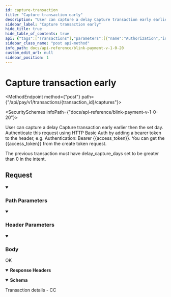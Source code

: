 ```yaml
---
id: capture-transaction
title: "Capture transaction early"
description: "User can capture a delay Capture transaction early earlier then the set day. Authenticate this request using HTTP Basic Auth by adding a bearer token to the header, e.g. Authentication: Bearer {{access_token}}. You can get the {{access_token}} from the create token request."
sidebar_label: "Capture transaction early"
hide_title: true
hide_table_of_contents: true
api: {"tags":["Transactions"],"parameters":[{"name":"Authorization","in":"header","schema":{"type":"string"},"example":"Bearer {{access_token}}","description":"Bearer eyJ0eXAiOiJKV1QiLCJhbG..."},{"name":"transaction_id","in":"path","description":"The transaction ID","schema":{"type":"string"},"required":true},{"schema":{"type":"string"},"in":"header","name":"Content-Type","description":"application/json"}],"responses":{"200":{"description":"OK","headers":{},"content":{"application/json":{"schema":{"type":"object","properties":{"success":{"type":"boolean"},"message":{"type":"string"},"amount":{"type":"string"},"reference":{"type":"string"},"transaction_id":{"type":"string"}},"x-examples":{"Example 1":{"success":true,"message":"Captured successfully","amount":"1.01","reference":"rif7ng8","transaction_id":"BL-2349AGB"}}},"examples":{"example-0":{"summary":"Transaction details - CC","value":{"success":true,"message":"Captured successfully","amount":"1.01","reference":"rif7ng8","transaction_id":"BL-2349AGB"}}}}}}},"requestBody":{"content":{"application/json":{"schema":{"type":"object","x-examples":{"Example 1":{"amount":1.01,"transaction_unique":"rif7ng8"}},"properties":{"amount":{"type":"number","description":"Transaction amount."},"transaction_unique":{"type":"string","description":"Transaction unique."}},"required":["amount","transaction_unique"]},"examples":{"Example 1":{"value":{"amount":1.01,"transaction_unique":"rif7ng8"}}}}}},"description":"User can capture a delay Capture transaction early earlier then the set day. Authenticate this request using HTTP Basic Auth by adding a bearer token to the header, e.g. Authentication: Bearer {{access_token}}. You can get the {{access_token}} from the create token request.\n\nThe previous transaction must have delay_capture_days set to be greater than 0 in the intent.","x-stoplight":{"id":"4u7e41i65skli"},"operationId":"capture-transaction","extensions":[{"key":"x-stoplight","value":{"id":"4u7e41i65skli"}}],"method":"post","path":"/api/pay/v1/transactions/{transaction_id}/captures","servers":[{"url":"https://secure.blinkpayment.co.uk"},{"url":"https://gateway2.blinkpayment.co.uk"}],"jsonRequestBodyExample":{"amount":0,"transaction_unique":"string"},"info":{"title":"Blink Payment v1.0.20","description":"Blink Payment API Docs","version":"1.0.0","contact":{"name":"Blink Payment","email":"developers@blinkpayment.co.uk","url":"blinkpayment.co.uk"},"license":{"name":"MIT License","url":"https://opensource.org/licenses/MIT"}},"postman":{"name":"Capture transaction early","description":{"content":"User can capture a delay Capture transaction early earlier then the set day. Authenticate this request using HTTP Basic Auth by adding a bearer token to the header, e.g. Authentication: Bearer {{access_token}}. You can get the {{access_token}} from the create token request.\n\nThe previous transaction must have delay_capture_days set to be greater than 0 in the intent.","type":"text/plain"},"url":{"path":["api","pay","v1","transactions",":transaction_id","captures"],"host":["{{baseUrl}}"],"query":[],"variable":[{"disabled":false,"description":{"content":"(Required) The transaction ID","type":"text/plain"},"type":"any","value":"","key":"transaction_id"}]},"header":[{"key":"Content-Type","value":"application/json"},{"key":"Accept","value":"application/json"}],"method":"POST","body":{"mode":"raw","raw":"\"\"","options":{"raw":{"language":"json"}}}}}
sidebar_class_name: "post api-method"
info_path: docs/api-reference/blink-payment-v-1-0-20
custom_edit_url: null
sidebar_position: 1
---
```



<h1 className={"openapi__heading"}>Capture transaction early</h1>

<MethodEndpoint method={"post"} path={"/api/pay/v1/transactions/{transaction_id}/captures"}></MethodEndpoint>

<SecuritySchemes infoPath={"docs/api-reference/blink-payment-v-1-0-20"}></SecuritySchemes>



User can capture a delay Capture transaction early earlier then the set day. Authenticate this request using HTTP Basic Auth by adding a bearer token to the header, e.g. Authentication: Bearer {{access_token}}. You can get the {{access_token}} from the create token request.

The previous transaction must have delay_capture_days set to be greater than 0 in the intent.

## Request

<details style={{"marginBottom":"1rem"}} className={"openapi-markdown__details"} data-collapsed={false} open={true}><summary style={{}}><h3 className={"openapi-markdown__details-summary-header-params"}>Path Parameters</h3></summary><div><ul><ParamsItem className={"paramsItem"} param={{"name":"transaction_id","in":"path","description":"The transaction ID","schema":{"type":"string"},"required":true}}></ParamsItem></ul></div></details><details style={{"marginBottom":"1rem"}} className={"openapi-markdown__details"} data-collapsed={false} open={true}><summary style={{}}><h3 className={"openapi-markdown__details-summary-header-params"}>Header Parameters</h3></summary><div><ul><ParamsItem className={"paramsItem"} param={{"name":"Authorization","in":"header","schema":{"type":"string"},"example":"Bearer {{access_token}}","description":"Bearer eyJ0eXAiOiJKV1QiLCJhbG..."}}></ParamsItem><ParamsItem className={"paramsItem"} param={{"schema":{"type":"string"},"in":"header","name":"Content-Type","description":"application/json"}}></ParamsItem></ul></div></details><MimeTabs className={"openapi-tabs__mime"}><TabItem label={"application/json"} value={"application/json-schema"}><details style={{}} className={"openapi-markdown__details mime"} data-collapsed={false} open={true}><summary style={{}} className={"openapi-markdown__details-summary-mime"}><h3 className={"openapi-markdown__details-summary-header-body"}>Body</h3></summary><div style={{"textAlign":"left","marginLeft":"1rem"}}></div><ul style={{"marginLeft":"1rem"}}><SchemaItem collapsible={false} name={"amount"} required={true} schemaName={"number"} qualifierMessage={undefined} schema={{"type":"number","description":"Transaction amount."}}></SchemaItem><SchemaItem collapsible={false} name={"transaction_unique"} required={true} schemaName={"string"} qualifierMessage={undefined} schema={{"type":"string","description":"Transaction unique."}}></SchemaItem></ul></details></TabItem></MimeTabs><div><div><ApiTabs><TabItem label={"200"} value={"200"}><div>

OK

</div><details style={{"textAlign":"left","marginBottom":"1rem"}} className={"openapi-markdown__details"} data-collaposed={true} open={false}><summary style={{}}><strong>Response Headers</strong></summary><ul style={{"marginLeft":"1rem"}}></ul></details><div><MimeTabs className={"openapi-tabs__mime"} schemaType={"response"}><TabItem label={"application/json"} value={"application/json"}><SchemaTabs className={"openapi-tabs__schema"}><TabItem label={"Schema"} value={"Schema"}><details style={{}} className={"openapi-markdown__details response"} data-collapsed={false} open={true}><summary style={{}} className={"openapi-markdown__details-summary-response"}><strong>Schema</strong></summary><div style={{"textAlign":"left","marginLeft":"1rem"}}></div><ul style={{"marginLeft":"1rem"}}><SchemaItem collapsible={false} name={"success"} required={false} schemaName={"boolean"} qualifierMessage={undefined} schema={{"type":"boolean"}}></SchemaItem><SchemaItem collapsible={false} name={"message"} required={false} schemaName={"string"} qualifierMessage={undefined} schema={{"type":"string"}}></SchemaItem><SchemaItem collapsible={false} name={"amount"} required={false} schemaName={"string"} qualifierMessage={undefined} schema={{"type":"string"}}></SchemaItem><SchemaItem collapsible={false} name={"reference"} required={false} schemaName={"string"} qualifierMessage={undefined} schema={{"type":"string"}}></SchemaItem><SchemaItem collapsible={false} name={"transaction_id"} required={false} schemaName={"string"} qualifierMessage={undefined} schema={{"type":"string"}}></SchemaItem></ul></details></TabItem><TabItem label={"Example (from schema)"} value={"Example (from schema)"}><ResponseSamples responseExample={"{\n  \"success\": true,\n  \"message\": \"string\",\n  \"amount\": \"string\",\n  \"reference\": \"string\",\n  \"transaction_id\": \"string\"\n}"} language={"json"}></ResponseSamples></TabItem><TabItem label={"example-0"} value={"example-0"}><p> Transaction details - CC</p><ResponseSamples responseExample={"{\n  \"success\": true,\n  \"message\": \"Captured successfully\",\n  \"amount\": \"1.01\",\n  \"reference\": \"rif7ng8\",\n  \"transaction_id\": \"BL-2349AGB\"\n}"} language={"json"}></ResponseSamples></TabItem></SchemaTabs></TabItem></MimeTabs></div></TabItem></ApiTabs></div></div>
      